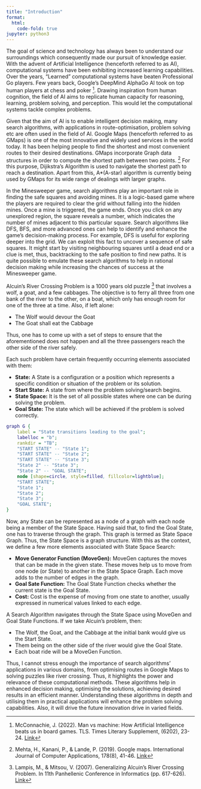 ```yaml
---
title: "Introduction"
format:
  html:
    code-fold: true
jupyter: python3
---
```


<!-- Google tag (gtag.js) -->
<script async src="https://www.googletagmanager.com/gtag/js?id=G-43XXVJQ0JD"></script>
<script>
  window.dataLayer = window.dataLayer || [];
  function gtag(){dataLayer.push(arguments);}
  gtag('js', new Date());

  gtag('config', 'G-43XXVJQ0JD');
</script>

The goal of science and technology has always been to understand our surroundings which consequently made our pursuit of knowledge easier. With the advent of Artificial Intelligence (henceforth referred to as AI), computational systems have been exhibiting increased learning capabilities. Over the years, “Learned” computational systems have beaten Professional Go players. Few years back, Google’s DeepMind AlphaGo AI took on top human players at chess and poker [^1]. Drawing inspiration from human cognition, the field of AI aims to replicate human capacity for reasoning, learning, problem solving, and perception. This would let the computational systems tackle complex problems.

Given that the aim of AI is to enable intelligent decision making, many search algorithms, with applications in route-optimisation, problem solving etc are often used in the field of AI. Google Maps (henceforth referred to as GMaps) is one of the most innovative and widely used services in the world today. It has been helping people to find the shortest and most convenient routes to their desired destinations. GMaps incorporate Graph data structures in order to compute the shortest path between two points. [^2] For this purpose, Dijikstra’s Algorithm is used to navigate the shortest path to reach a destination. Apart from this, A*(A-star) algorithm is currently being used by GMaps for its wide range of dealings with larger graphs.

In the Minesweeper game, search algorithms play an important role in finding the safe squares and avoiding mines. It is a logic-based game where the players are required to clear the grid without falling into the hidden mines. Once a mine is triggered, the game ends. Once you click on any unexplored region, the square reveals a number, which indicates the number of mines adjacent to this particular square. Search algorithms like DFS, BFS, and more advanced ones can help to identify and enhance the game’s decision-making process. For example, DFS is useful for exploring deeper into the grid. We can exploit this fact to uncover a sequence of safe squares. It might start by visiting neighbouring squares until a dead end or a clue is met, thus, backtracking to the safe position to find new paths. It is quite possible to emulate these search algorithms to help in rational decision making while increasing the chances of success at the Minesweeper game. 

Alcuin’s River Crossing Problem is a 1000 years old puzzle [^3] that involves a wolf, a goat, and a few cabbages. The objective is to ferry all three from one bank of the river to the other, on a boat, which only has enough room for one of the three at a time. Also, if left alone:

<ul>
  <li>The Wolf would devour the Goat</li>
  <li>The Goat shall eat the Cabbage</li>
</ul>

Thus, one has to come up with a set of steps to ensure that the aforementioned does not happen and all the three passengers reach the other side of the river safely. 

Each such problem have certain frequently occurring elements associated with them:

<ul>
  <li>**State:** A State is a configuration or a position which represents a specific condition or situation of the problem or its solution.</li>
  <li>**Start State:** A state from where the problem solving/search begins.</li>
  <li>**State Space:** It is the set of all possible states where one can be during solving the problem.</li>
  <li>**Goal State:** The state which will be achieved if the problem is solved correctly.</li>
</ul>

```dot
graph G {
    label = "State transitions leading to the goal";  
    labelloc = "b";  
    rankdir = "TB";
    "START STATE" -- "State 1";
    "START STATE" -- "State 2";
    "START STATE" -- "State 3";
    "State 2" -- "State 3";
    "State 2" -- "GOAL STATE";
    node [shape=circle, style=filled, fillcolor=lightblue];
    "START STATE";
    "State 1";
    "State 2";
    "State 3";
    "GOAL STATE";
}
```

Now, any State can be represented as a node of a graph with each node being a member of the State Space. Having said that, to find the Goal State, one has to traverse through the graph. This graph is termed as State Space Graph. Thus, the State Space is a graph structure. With this as the context, we define a few more elements associated with State Space Search:

<ul>
  <li>**Move Generator Function (MoveGen):** MoveGen captures the moves that can be made in the given state. These moves help us to move from one node (or State) to another in the State Space Graph. Each move adds to the number of edges in the graph.</li>
  <li>**Goal Sate Function:** The Goal State Function checks whether the current state is the Goal State.</li>
  <li>**Cost:** Cost is the expense of moving from one state to another, usually expressed in numerical values linked to each edge.</li>
</ul>

A Search Algorithm navigates through the State Space using MoveGen and Goal State Functions. If we take Alcuin’s problem, then:

<ul>
  <li>The Wolf, the Goat, and the Cabbage at the initial bank would give us the Start State.</li>
  <li>Them being on the other side of the river would give the Goal State.</li>
  <li>Each boat ride will be a MoveGen Function.</li>
</ul>

Thus, I cannot stress enough the importance of search algorithms’ applications in various domains, from optimising routes in Google Maps to solving puzzles like river crossing. Thus, it highlights the power and relevance of these computational methods. These algorithms help in enhanced decision making, optimising the solutions, achieving desired results in an efficient manner. Understanding these algorithms in depth and utilising them in practical applications will enhance the problem solving capabilities. Also, it will drive the future innovation drive in varied fields. 

[^1]: McConnachie, J. (2022). Man vs machine: How Artificial Intelligence beats us in board games. TLS. Times Literary Supplement, (6202), 23-24. [Link](https://go.gale.com/ps/i.do?id=GALE%7CA695918409&sid=googleScholar&v=2.1&it=r&linkaccess=abs&issn=0307661X&p=AONE&sw=w&userGroupName=anon%7E28cd6843&aty=open-web-entry)
[^2]: Mehta, H., Kanani, P., & Lande, P. (2019). Google maps. International Journal of Computer Applications, 178(8), 41-46. [Link](https://www.ijcaonline.org/archives/volume178/number8/30554-2019918791/)
[^3]: Lampis, M., & Mitsou, V. (2007). Generalizing Alcuin’s River Crossing Problem. In 11th Panhellenic Conference in Informatics (pp. 617-626). [Link](http://pci2007.upatras.gr/proceedings/PCI2007_volA/A_617-626_Lampis.pdf)
